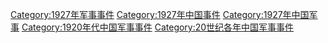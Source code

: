 [[Category:1927年军事事件|Category:1927年军事事件]]
[[Category:1927年中国事件|Category:1927年中国事件]]
[[Category:1927年中国军事|Category:1927年中国军事]]
[[Category:1920年代中国军事事件|Category:1920年代中国军事事件]]
[[Category:20世纪各年中国军事事件|Category:20世纪各年中国军事事件]]